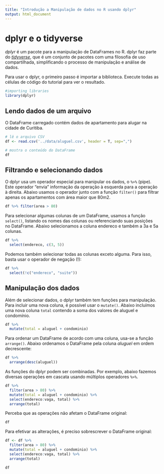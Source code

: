 ```yaml
---
title: "Introdução a Manipulação de dados no R usando dplyr"
output: html_document
---
```


# dplyr e o tidyverse

*dplyr* é um pacote para a manipulação de DataFrames no R. dplyr faz parte do [*tidyverse*](https://www.tidyverse.org/), que é um conjunto de pacotes com uma filosofia de uso compartilhada, simplificando o processo de manipulação e análise de dados. 

Para usar o dplyr, o primeiro passo é importar a biblioteca. Execute todas as células de código do tutorial para ver o resultado.

```r
#importing libraries
library(dplyr)
```



## Lendo dados de um arquivo

O DataFrame carregado contém dados de apartamento para alugar na cidade de Curitiba.

```r
# lê o arquivo CSV
df <- read.csv('../data/aluguel.csv', header = T, sep=",")

# mostra o conteúdo do DataFrame
df
```

## Filtrando e selecionando dados

O dplyr usa um operador especial para manipular os dados, o `%>%` (pipe). Este operador "envia" informação da operação à esquerda para a operação à direita. Abaixo usamos o operador junto com a função `filter()` para filtrar apenas os apartamentos com área maior que 80m2.

```r
df %>% filter(area > 80)
```

Para selecionar algumas colunas de um DataFrame, usamos a função `select()`, listando os nomes das colunas ou referenciando suas posições no DataFrame. Abaixo selecionamos a coluna endereco e também a 3a e 5a colunas.

```r
df %>% 
  select(endereco, c(3, 5))
```
Podemos também selecionar todas as colunas exceto alguma. Para isso, basta usar o operador de negação (!):
```r
df %>% 
  select(!c("endereco", "suite"))
```

## Manipulação dos dados

Além de selecionar dados, o dplyr também tem funções para manipulação. Para incluir uma nova coluna, é possível usar o `mutate()`. Abaixo incluímos uma nova coluna `total` contendo a soma dos valores de aluguel e condomínio.

```r
df %>% 
  mutate(total = aluguel + condominio)
```

Para ordenar um DataFrame de acordo com uma coluna, usa-se a função `arrange()`. Abaixo ordenamos o DataFrame pela coluna *aluguel* em ordem decrescente:

```r
df %>% 
  arrange(desc(aluguel))
```

As funções do dplyr podem ser combinadas. Por exemplo, abaixo fazemos diversas operações em cascata usando múltiplos operadores `%>%`.

```r
df %>% 
  filter(area > 80) %>% 
  mutate(total = aluguel + condominio) %>% 
  select(endereco:vaga, total) %>% 
  arrange(total)
```

Perceba que as operações não afetam o DataFrame original:

```r
df
```
Para efetivar as alterações, é preciso sobrescrever o DataFrame original:

```r
df <- df %>% 
  filter(area > 80) %>% 
  mutate(total = aluguel + condominio) %>% 
  select(endereco:vaga, total) %>% 
  arrange(total)

df
```
